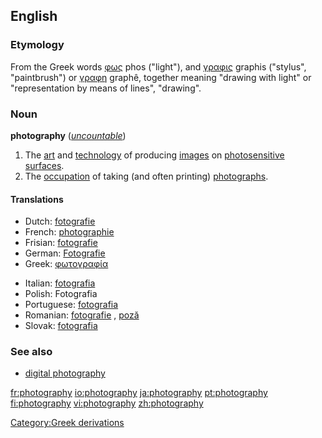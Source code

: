{{wikipedia}}
==English==

===Etymology===
<!-- nicked from 'pedia -->
From the Greek words [[φως]] phos ("light"), and [[γραφις]] graphis ("stylus", "paintbrush") or [[γραφη]] graphê, together meaning "drawing with light" or "representation by means of lines", "drawing".


===Noun===
'''photography''' (''[[uncountable]]'')
# The [[art]] and [[technology]] of producing [[images]] on [[photosensitive]] [[surface]]s.
# The [[occupation]] of taking (and often printing) [[photograph]]s.

====Translations====
{{top}}
*Dutch: [[fotografie]] {{f}}
*French: [[photographie]] {{f}}
*Frisian: [[fotografie]]
*German: [[Fotografie]] {{f}}
*Greek: [[φωτογραφία]]
{{mid}}
*Italian: [[fotografia]] {{f}}
*Polish: Fotografia
*Portuguese: [[fotografia]] {{f}}
*Romanian: [[fotografie]] {{f}}, [[poză]] {{f}}
*Slovak: [[fotografia#Slovak|fotografia]] {{f}}
{{bottom}}

[[Category:Greek derivations]]

===See also===
*[[digital photography]]

[[fr:photography]]
[[io:photography]]
[[ja:photography]]
[[pt:photography]]
[[fi:photography]]
[[vi:photography]]
[[zh:photography]]